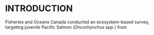 # INTRODUCTION

Fisheries and Oceans Canada conducted an ecosystem-based survey, targeting juvenile Pacific Salmon (*Oncorhynchus* spp.) from 